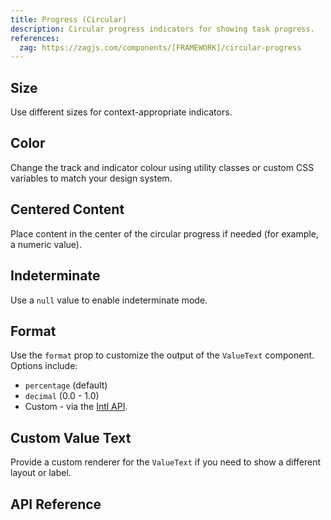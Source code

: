 ```yaml
---
title: Progress (Circular)
description: Circular progress indicators for showing task progress.
references:
  zag: https://zagjs.com/components/[FRAMEWORK]/circular-progress
---
```
















<Framework id="react">
	<Preview framework="react" files={{ 'app.tsx': DefaultReactRaw }} client:visible>
		<DefaultReact client:visible />
	</Preview>
</Framework>
<Framework id="svelte">
	<Preview framework="svelte" files={{ 'app.svelte': DefaultSvelteRaw }} client:visible>
		<DefaultSvelte client:visible />
	</Preview>
</Framework>

## Size

Use different sizes for context-appropriate indicators.

<Framework id="react">
	<Preview framework="react" files={{ 'app.tsx': SizeReactRaw }} client:visible>
		<SizeReact client:visible />
	</Preview>
</Framework>
<Framework id="svelte">
	<Preview framework="svelte" files={{ 'app.svelte': SizeSvelteRaw }} client:visible>
		<SizeSvelte client:visible />
	</Preview>
</Framework>

## Color

Change the track and indicator colour using utility classes or custom CSS variables to match your design system.

<Framework id="react">
	<Preview framework="react" files={{ 'app.tsx': ColorReactRaw }} client:visible>
		<ColorReact client:visible />
	</Preview>
</Framework>
<Framework id="svelte">
	<Preview framework="svelte" files={{ 'app.svelte': ColorSvelteRaw }} client:visible>
		<ColorSvelte client:visible />
	</Preview>
</Framework>

## Centered Content

Place content in the center of the circular progress if needed (for example, a numeric value).

<Framework id="react">
	<Preview framework="react" files={{ 'app.tsx': CenteredContentReactRaw }} client:visible>
		<CenteredContentReact client:visible />
	</Preview>
</Framework>
<Framework id="svelte">
	<Preview framework="svelte" files={{ 'app.svelte': CenteredContentSvelteRaw }} client:visible>
		<CenteredContentSvelte client:visible />
	</Preview>
</Framework>

## Indeterminate

Use a `null` value to enable indeterminate mode.

<Framework id="react">
	<Preview framework="react" files={{ 'app.tsx': IndeterminateReactRaw }} client:visible>
		<IndeterminateReact client:visible />
	</Preview>
</Framework>
<Framework id="svelte">
	<Preview framework="svelte" files={{ 'app.svelte': IndeterminateSvelteRaw }} client:visible>
		<IndeterminateSvelte client:visible />
	</Preview>
</Framework>

## Format

Use the `format` prop to customize the output of the `ValueText` component. Options include:

- `percentage` (default)
- `decimal` (0.0 - 1.0)
- Custom - via the [Intl API](https://developer.mozilla.org/en-US/docs/Web/JavaScript/Reference/Global_Objects/Intl).

<Framework id="react">
	<Preview framework="react" files={{ 'app.tsx': FormatReactRaw }} client:visible>
		<FormatReact client:visible />
	</Preview>
</Framework>
<Framework id="svelte">
	<Preview framework="svelte" files={{ 'app.svelte': FormatSvelteRaw }} client:visible>
		<FormatSvelte client:visible />
	</Preview>
</Framework>

## Custom Value Text

Provide a custom renderer for the `ValueText` if you need to show a different layout or label.

<Framework id="react">
	<Preview framework="react" files={{ 'app.tsx': CustomValueTextReactRaw }} client:visible>
		<CustomValueTextReact client:visible />
	</Preview>
</Framework>
<Framework id="svelte">
	<Preview framework="svelte" files={{ 'app.svelte': CustomValueTextSvelteRaw }} client:visible>
		<CustomValueTextSvelte client:visible />
	</Preview>
</Framework>

## API Reference

<ApiTable component="progress" />

